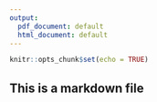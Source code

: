 ```yaml
---
output:
  pdf_document: default
  html_document: default
---
```



```r
knitr::opts_chunk$set(echo = TRUE)
```


## This is a markdown file
